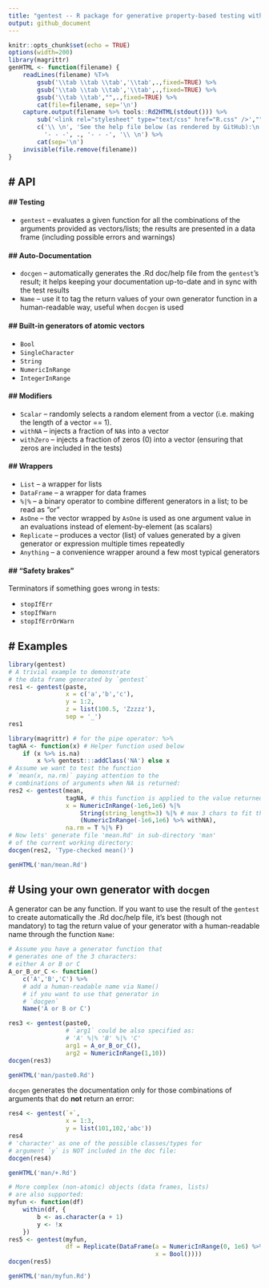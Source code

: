 ```yaml
---
title: "gentest -- R package for generative property-based testing with automatic doc generation"
output: github_document
---
```


```r
knitr::opts_chunk$set(echo = TRUE)
options(width=200)
library(magrittr)
genHTML <- function(filename) {
    readLines(filename) %T>%
        gsub('\\tab \\tab \\tab','\\tab',.,fixed=TRUE) %>%
        gsub('\\tab \\tab \\tab','\\tab',.,fixed=TRUE) %>%
        gsub('\\tab \\tab',"",.,fixed=TRUE) %>%
        cat(file=filename, sep='\n')
    capture.output(filename %>% tools::Rd2HTML(stdout())) %>%
        sub('<link rel="stylesheet" type="text/css" href="R.css" />',"",.,fixed=TRUE) %>%
        c('\\ \n', 'See the help file below (as rendered by GitHub):\n',
          '- - -', ., '- - -', '\\ \n') %>%
        cat(sep='\n')
    invisible(file.remove(filename))
}
```

## # API

#### ## Testing

- `gentest` -- evaluates a given function for all the combinations of
the arguments provided as vectors/lists; the results are presented
in a data frame (including possible errors and warnings)

#### ## Auto-Documentation

- `docgen` -- automatically generates the .Rd doc/help file from
the `gentest`'s result; it helps keeping your documentation
up-to-date and in sync with the test results
- `Name` -- use it to tag the return values of your own generator function
in a human-readable way, useful when `docgen` is used

#### ## Built-in generators of atomic vectors

- `Bool`
- `SingleCharacter`
- `String`
- `NumericInRange`
- `IntegerInRange`

#### ## Modifiers

- `Scalar` -- randomly selects a random element from a vector
(i.e. making the length of a vector == 1).
- `withNA` -- injects a fraction of `NA`s into a vector
- `withZero` -- injects a fraction of zeros (0) into a vector
(ensuring that zeros are included in the tests)

#### ## Wrappers

- `List` -- a wrapper for lists
- `DataFrame` -- a wrapper for data frames
- `%|%` -- a binary operator to combine different generators in a list;
to be read as "or"
- `AsOne` -- the  vector wrapped by `AsOne` is used as one argument value in
an evaluations instead of element-by-element (as scalars)
- `Replicate` -- produces a vector (list) of values generated by a given
generator or expression multiple times repeatedly
- `Anything` -- a convenience wrapper around a few most typical
generators

#### ## "Safety brakes"

Terminators if something goes wrong in tests:

- `stopIfErr`
- `stopIfWarn`
- `stopIfErrOrWarn`

## # Examples

```r
library(gentest)
# A trivial example to demonstrate
# the data frame generated by `gentest`
res1 <- gentest(paste,
                x = c('a','b','c'),
                y = 1:2,
                z = list(100.5, 'Zzzzz'),
                sep = '_')
res1
```

```r
library(magrittr) # for the pipe operator: %>%
tagNA <- function(x) # Helper function used below
    if (x %>% is.na)
        x %>% gentest:::addClass('NA') else x
# Assume we want to test the function
# `mean(x, na.rm)` paying attention to the
# combinations of arguments when NA is returned:
res2 <- gentest(mean,
                tagNA, # this function is applied to the value returned by `mean`
                x = NumericInRange(-1e6,1e6) %|%
                    String(string_length=3) %|% # max 3 chars to fit the table when printed below
                    (NumericInRange(-1e6,1e6) %>% withNA),
                na.rm = T %|% F)
# Now lets' generate file 'mean.Rd' in sub-directory 'man'
# of the current working directory:
docgen(res2, 'Type-checked mean()')
```

```r
genHTML('man/mean.Rd')
```

## # Using your own generator with `docgen`

A generator can be any function. If you want to use the result
of the `gentest` to create automatically the .Rd doc/help file,
it's best (though not mandatory) to tag the return
value of your generator with a human-readable name
through the function `Name`:

```r
# Assume you have a generator function that
# generates one of the 3 characters:
# either A or B or C
A_or_B_or_C <- function()
    c('A','B','C') %>%
    # add a human-readable name via Name()
    # if you want to use that generator in
    # `docgen`
    Name('A or B or C')

res3 <- gentest(paste0,
                # `arg1` could be also specified as:
                # 'A' %|% 'B' %|% 'C'
                arg1 = A_or_B_or_C(),
                arg2 = NumericInRange(1,10))
docgen(res3)
```

```r
genHTML('man/paste0.Rd')
```

`docgen` generates the documentation only for those
combinations of arguments that do **not** return an error:

```r
res4 <- gentest(`+`,
                x = 1:3,
                y = list(101,102,'abc'))
res4
# 'character' as one of the possible classes/types for
# argument `y` is NOT included in the doc file:
docgen(res4)
```

```r
genHTML('man/+.Rd')
```

```r
# More complex (non-atomic) objects (data frames, lists)
# are also supported:
myfun <- function(df)
    within(df, {
        b <- as.character(a + 1)
        y <- !x
    })
res5 <- gentest(myfun,
                df = Replicate(DataFrame(a = NumericInRange(0, 1e6) %>% withZero,
                                         x = Bool())))
docgen(res5)
```

```r
genHTML('man/myfun.Rd')
```
